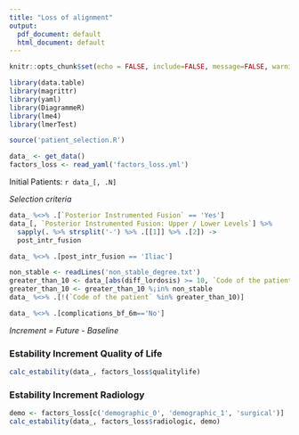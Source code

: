 ```yaml
---
title: "Loss of alignment"
output:
  pdf_document: default
  html_document: default
---
```


```r
knitr::opts_chunk$set(echo = FALSE, include=FALSE, message=FALSE, warning=FALSE, comment="")
```

```r
library(data.table)
library(magrittr)
library(yaml)
library(DiagrammeR)
library(lme4)
library(lmerTest)

source('patient_selection.R')
```

```r
data_ <- get_data()
factors_loss <- read_yaml('factors_loss.yml')
```
Initial Patients: `r data_[, .N]`

*Selection criteria*
```r
data_ %<>% .[`Posterior Instrumented Fusion` == 'Yes']
data_[, `Posterior Instrumented Fusion: Upper / Lower Levels`] %>% 
  sapply(. %>% strsplit('-') %>% .[[1]] %>% .[2]) ->
  post_intr_fusion

data_ %<>% .[post_intr_fusion == 'Iliac']

non_stable <- readLines('non_stable_degree.txt')
greater_than_10 <- data_[abs(diff_lordosis) >= 10, `Code of the patient`]
greater_than_10 <- greater_than_10 %¡in% non_stable
data_ %<>% .[!(`Code of the patient` %in% greater_than_10)]

data_ %<>% .[complications_bf_6m=='No']
```


*Increment = Future - Baseline*

### Estability Increment Quality of Life

```r
calc_estability(data_, factors_loss$qualitylife)
```

### Estability Increment Radiology


```r
demo <- factors_loss[c('demographic_0', 'demographic_1', 'surgical')]
calc_estability(data_, factors_loss$radiologic, demo)
```


